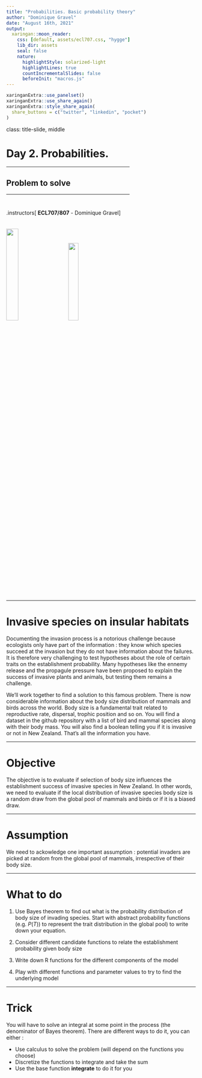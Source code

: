 ```yaml
---
title: "Probabilities. Basic probability theory"
author: "Dominique Gravel"
date: "August 16th, 2021"
output:
  xaringan::moon_reader:
    css: [default, assets/ecl707.css, "hygge"]
    lib_dir: assets
    seal: false
    nature:
      highlightStyle: solarized-light
      highlightLines: true
      countIncrementalSlides: false
      beforeInit: "macros.js"
---
```


```r
xaringanExtra::use_panelset()
xaringanExtra::use_share_again()
xaringanExtra::style_share_again(
  share_buttons = c("twitter", "linkedin", "pocket")
)
```

class: title-slide, middle

<style type="text/css">
  .title-slide {
    background-image: url('assets/img/bg.jpg');
    background-color: #23373B;
    background-size: contain;
    border: 0px;
    background-position: 600px 0;
    line-height: 1;
  }
</style>

# Day 2. Probabilities.

<hr width="65%" align="left" size="0.3" color="orange"></hr>

## Problem to solve

<hr width="65%" align="left" size="0.3" color="orange" style="margin-bottom:40px;" alt="@Martin Sanchez"></hr>

.instructors[
  **ECL707/807** - Dominique Gravel
]

<img src="assets/img/logo.png" width="25%" style="margin-top:20px;"></img> <img src="assets/img/Bios2_reverse.png" width="23%" style="margin-top:20px;margin-left:35px"></img>

---

# Invasive species on insular habitats

Documenting the invasion process is a notorious challenge because ecologists only have part of the information : they know which species succeed at the invasion but they do not have information about the failures. It is therefore very challenging to test hypotheses about the role of certain traits on the establishment probability. Many hypotheses like the ennemy release and the propagule pressure have been proposed to explain the success of invasive plants and animals, but testing them remains a challenge. 

We'll work together to find a solution to this famous problem. There is now considerable information about the body size distribution of mammals and birds across the world. Body size is a fundamental trait related to reproductive rate, dispersal, trophic position and so on. You will find a dataset in the github repository with a list of bird and mammal species along with their body mass. You will also find a boolean telling you if it is invasive or not in New Zealand. That's all the information you have. 

---

# Objective

The objective is to evaluate if selection of body size influences the establishment success of invasive species in New Zealand. In other words, we need to evaluate if the local distribution of invasive species body size is a random draw from the global pool of mammals and birds or if it is a biased draw.

---

# Assumption 

We need to ackowledge one important assumption : potential invaders are picked at random from the global pool of mammals, irrespective of their body size. 

---

# What to do

1. Use Bayes theorem to find out what is the probability distribution of body size of invading species. Start with abstract probability functions (e.g. $P(T)$) to represent the trait distribution in the global pool) to write down your equation. 

2. Consider different candidate functions to relate the establishment probability given body size

3. Write down R functions for the different components of the model

4. Play with different functions and parameter values to try to find the underlying model

---

# Trick 

You will have to solve an integral at some point in the process (the denominator of Bayes theorem). There are different ways to do it, you can either : 

- Use calculus to solve the problem (will depend on the functions you choose)
- Discretize the functions to integrate and take the sum 
- Use the base function **integrate** to do it for you 
